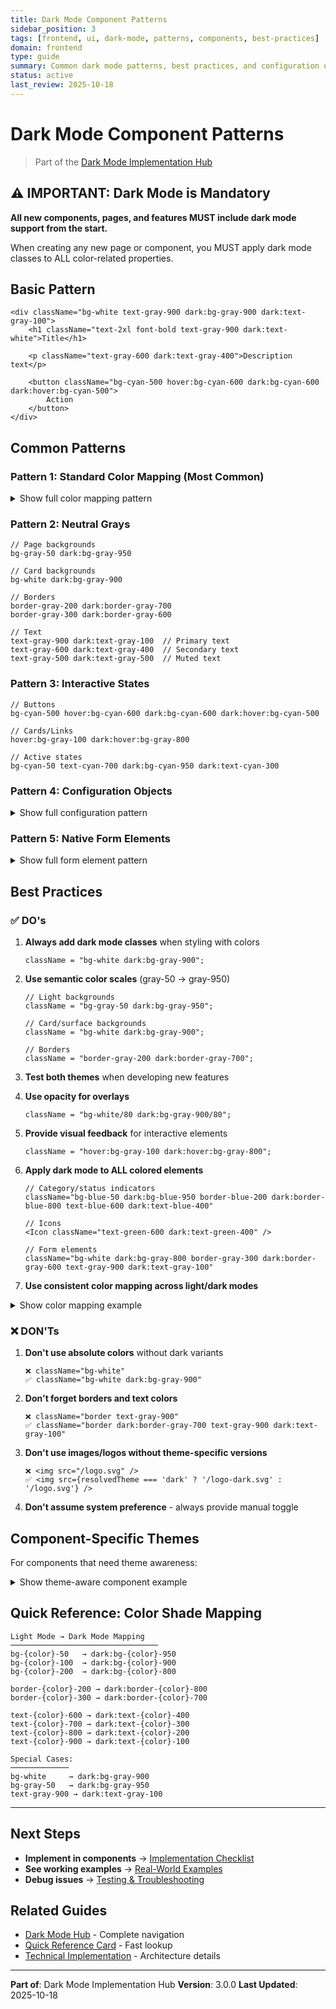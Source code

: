 ```yaml
---
title: Dark Mode Component Patterns
sidebar_position: 3
tags: [frontend, ui, dark-mode, patterns, components, best-practices]
domain: frontend
type: guide
summary: Common dark mode patterns, best practices, and configuration objects for TradingSystem components
status: active
last_review: 2025-10-18
---
```



# Dark Mode Component Patterns

> Part of the [Dark Mode Implementation Hub](../dark-mode.md)

## ⚠️ IMPORTANT: Dark Mode is Mandatory

**All new components, pages, and features MUST include dark mode support from the start.**

When creating any new page or component, you MUST apply dark mode classes to ALL color-related properties.

## Basic Pattern

```tsx
<div className="bg-white text-gray-900 dark:bg-gray-900 dark:text-gray-100">
    <h1 className="text-2xl font-bold text-gray-900 dark:text-white">Title</h1>

    <p className="text-gray-600 dark:text-gray-400">Description text</p>

    <button className="bg-cyan-500 hover:bg-cyan-600 dark:bg-cyan-600 dark:hover:bg-cyan-500">
        Action
    </button>
</div>
```

## Common Patterns

### Pattern 1: Standard Color Mapping (Most Common)

<details>
<summary>Show full color mapping pattern</summary>

```tsx
// Light mode: 50/100/200 shades
// Dark mode: 950/900/800 shades

// Backgrounds
bg-{color}-50 dark:bg-{color}-950   // Lightest background
bg-{color}-100 dark:bg-{color}-900  // Medium background

// Borders
border-{color}-200 dark:border-{color}-800

// Text
text-{color}-600 dark:text-{color}-400  // Primary colored text
text-{color}-700 dark:text-{color}-300  // Darker colored text
text-{color}-800 dark:text-{color}-200  // Darkest colored text
```

</details>

### Pattern 2: Neutral Grays

```tsx
// Page backgrounds
bg-gray-50 dark:bg-gray-950

// Card backgrounds
bg-white dark:bg-gray-900

// Borders
border-gray-200 dark:border-gray-700
border-gray-300 dark:border-gray-600

// Text
text-gray-900 dark:text-gray-100  // Primary text
text-gray-600 dark:text-gray-400  // Secondary text
text-gray-500 dark:text-gray-500  // Muted text
```

### Pattern 3: Interactive States

```tsx
// Buttons
bg-cyan-500 hover:bg-cyan-600 dark:bg-cyan-600 dark:hover:bg-cyan-500

// Cards/Links
hover:bg-gray-100 dark:hover:bg-gray-800

// Active states
bg-cyan-50 text-cyan-700 dark:bg-cyan-950 dark:text-cyan-300
```

### Pattern 4: Configuration Objects

<details>
<summary>Show full configuration pattern</summary>

```tsx
// Centralized color configurations for categories/status/priority
const CATEGORY_CONFIG = {
    documentation: {
        label: "Documentação",
        icon: FileText,
        color: "text-blue-600 dark:text-blue-400",
        bgColor:
            "bg-blue-50 dark:bg-blue-950 border-blue-200 dark:border-blue-800",
    },
    "data-collection": {
        label: "Coleta de Dados",
        icon: Database,
        color: "text-green-600 dark:text-green-400",
        bgColor:
            "bg-green-50 dark:bg-green-950 border-green-200 dark:border-green-800",
    },
    "ml-analysis": {
        label: "Análise ML",
        icon: Brain,
        color: "text-purple-600 dark:text-purple-400",
        bgColor:
            "bg-purple-50 dark:bg-purple-950 border-purple-200 dark:border-purple-800",
    },
    "risk-management": {
        label: "Gestão de Riscos",
        icon: Shield,
        color: "text-red-600 dark:text-red-400",
        bgColor: "bg-red-50 dark:bg-red-950 border-red-200 dark:border-red-800",
    },
};

// Usage
<div className={CATEGORY_CONFIG[category].bgColor}>
    <Icon className={CATEGORY_CONFIG[category].color} />
</div>;
```

</details>

### Pattern 5: Native Form Elements

<details>
<summary>Show full form element pattern</summary>

```tsx
// Inputs, Selects, Textareas - Complete pattern
<input
    className="w-full rounded-md border border-gray-300 dark:border-gray-600
             bg-white dark:bg-gray-800
             px-3 py-2 text-sm
             text-gray-900 dark:text-gray-100
             placeholder:text-gray-400 dark:placeholder:text-gray-500
             focus:border-cyan-500 dark:focus:border-cyan-400
             focus:outline-none focus:ring-1 focus:ring-cyan-500 dark:focus:ring-cyan-400"
/>
```

</details>

## Best Practices

### ✅ DO's

1. **Always add dark mode classes** when styling with colors

    ```tsx
    className = "bg-white dark:bg-gray-900";
    ```

2. **Use semantic color scales** (gray-50 → gray-950)

    ```tsx
    // Light backgrounds
    className = "bg-gray-50 dark:bg-gray-950";

    // Card/surface backgrounds
    className = "bg-white dark:bg-gray-900";

    // Borders
    className = "border-gray-200 dark:border-gray-700";
    ```

3. **Test both themes** when developing new features

4. **Use opacity for overlays**

    ```tsx
    className = "bg-white/80 dark:bg-gray-900/80";
    ```

5. **Provide visual feedback** for interactive elements

    ```tsx
    className = "hover:bg-gray-100 dark:hover:bg-gray-800";
    ```

6. **Apply dark mode to ALL colored elements**

    ```tsx
    // Category/status indicators
    className="bg-blue-50 dark:bg-blue-950 border-blue-200 dark:border-blue-800 text-blue-600 dark:text-blue-400"

    // Icons
    <Icon className="text-green-600 dark:text-green-400" />

    // Form elements
    className="bg-white dark:bg-gray-800 border-gray-300 dark:border-gray-600 text-gray-900 dark:text-gray-100"
    ```

7. **Use consistent color mapping across light/dark modes**

<details>
<summary>Show color mapping example</summary>

```tsx
// Light mode uses shade 50-200 range, Dark mode uses shade 950-800 range
const colorClasses = {
    blue: "bg-blue-50 dark:bg-blue-950 border-blue-200 dark:border-blue-800",
    green: "bg-green-50 dark:bg-green-950 border-green-200 dark:border-green-800",
    red: "bg-red-50 dark:bg-red-950 border-red-200 dark:border-red-800",
    // etc...
};
```

</details>

### ❌ DON'Ts

1. **Don't use absolute colors** without dark variants

    ```tsx
    ❌ className="bg-white"
    ✅ className="bg-white dark:bg-gray-900"
    ```

2. **Don't forget borders and text colors**

    ```tsx
    ❌ className="border text-gray-900"
    ✅ className="border dark:border-gray-700 text-gray-900 dark:text-gray-100"
    ```

3. **Don't use images/logos without theme-specific versions**

    ```tsx
    ❌ <img src="/logo.svg" />
    ✅ <img src={resolvedTheme === 'dark' ? '/logo-dark.svg' : '/logo.svg'} />
    ```

4. **Don't assume system preference** - always provide manual toggle

## Component-Specific Themes

For components that need theme awareness:

<details>
<summary>Show theme-aware component example</summary>

```tsx
import { useTheme } from "@/contexts/ThemeContext";

function Chart() {
    const { resolvedTheme } = useTheme();

    const chartColors =
        resolvedTheme === "dark"
            ? {
                  background: "#111827",
                  text: "#f3f4f6",
                  gridLines: "#374151",
              }
            : {
                  background: "#ffffff",
                  text: "#111827",
                  gridLines: "#e5e7eb",
              };

    return <ChartComponent colors={chartColors} />;
}
```

</details>

## Quick Reference: Color Shade Mapping

```
Light Mode → Dark Mode Mapping
─────────────────────────────────
bg-{color}-50   → dark:bg-{color}-950
bg-{color}-100  → dark:bg-{color}-900
bg-{color}-200  → dark:bg-{color}-800

border-{color}-200 → dark:border-{color}-800
border-{color}-300 → dark:border-{color}-700

text-{color}-600 → dark:text-{color}-400
text-{color}-700 → dark:text-{color}-300
text-{color}-800 → dark:text-{color}-200
text-{color}-900 → dark:text-{color}-100

Special Cases:
─────────────
bg-white     → dark:bg-gray-900
bg-gray-50   → dark:bg-gray-950
text-gray-900 → dark:text-gray-100
```

---

## Next Steps

-   **Implement in components** → [Implementation Checklist](./04-implementation-checklist.md)
-   **See working examples** → [Real-World Examples](./06-real-world-examples.mdx)
-   **Debug issues** → [Testing & Troubleshooting](./05-testing-troubleshooting.mdx)

## Related Guides

-   [Dark Mode Hub](../dark-mode.md) - Complete navigation
-   [Quick Reference Card](../dark-mode-quick-reference.md) - Fast lookup
-   [Technical Implementation](./02-technical-implementation.md) - Architecture details

---

**Part of**: Dark Mode Implementation Hub
**Version**: 3.0.0
**Last Updated**: 2025-10-18

